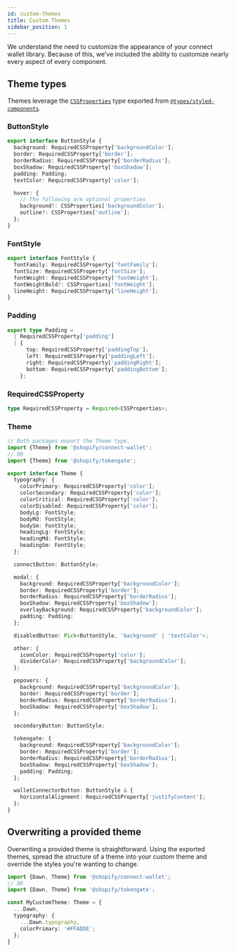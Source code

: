 ```yaml
---
id: custom-themes
title: Custom Themes
sidebar_position: 1
---
```


We understand the need to customize the appearance of your connect wallet library. Because of this, we've included the ability to customize nearly every aspect of every component.

## Theme types

Themes leverage the [`CSSProperties`](https://github.com/DefinitelyTyped/DefinitelyTyped/blob/master/types/styled-components/index.d.ts#L27) type exported from [`@types/styled-components`](https://www.npmjs.com/package/@types/styled-components).

### ButtonStyle

```typescript
export interface ButtonStyle {
  background: RequiredCSSProperty['backgroundColor'];
  border: RequiredCSSProperty['border'];
  borderRadius: RequiredCSSProperty['borderRadius'];
  boxShadow: RequiredCSSProperty['boxShadow'];
  padding: Padding;
  textColor: RequiredCSSProperty['color'];

  hover: {
    // The following are optional properties
    background?: CSSProperties['backgroundColor'];
    outline?: CSSProperties['outline'];
  };
}
```

### FontStyle

```typescript
export interface FontStyle {
  fontFamily: RequiredCSSProperty['fontFamily'];
  fontSize: RequiredCSSProperty['fontSize'];
  fontWeight: RequiredCSSProperty['fontWeight'];
  fontWeightBold?: CSSProperties['fontWeight'];
  lineHeight: RequiredCSSProperty['lineHeight'];
}
```

### Padding

```typescript
export type Padding =
  | RequiredCSSProperty['padding']
  | {
      top: RequiredCSSProperty['paddingTop'];
      left: RequiredCSSProperty['paddingLeft'];
      right: RequiredCSSProperty['paddingRight'];
      bottom: RequiredCSSProperty['paddingBottom'];
    };
```

### RequiredCSSProperty

```typescript
type RequiredCSSProperty = Required<CSSProperties>;
```

### Theme

```typescript
// Both packages export the Theme type.
import {Theme} from '@shopify/connect-wallet';
// OR
import {Theme} from '@shopify/tokengate';

export interface Theme {
  typography: {
    colorPrimary: RequiredCSSProperty['color'];
    colorSecondary: RequiredCSSProperty['color'];
    colorCritical: RequiredCSSProperty['color'];
    colorDisabled: RequiredCSSProperty['color'];
    bodyLg: FontStyle;
    bodyMd: FontStyle;
    bodySm: FontStyle;
    headingLg: FontStyle;
    headingMd: FontStyle;
    headingSm: FontStyle;
  };

  connectButton: ButtonStyle;

  modal: {
    background: RequiredCSSProperty['backgroundColor'];
    border: RequiredCSSProperty['border'];
    borderRadius: RequiredCSSProperty['borderRadius'];
    boxShadow: RequiredCSSProperty['boxShadow'];
    overlayBackground: RequiredCSSProperty['backgroundColor'];
    padding: Padding;
  };

  disabledButton: Pick<ButtonStyle, 'background' | 'textColor'>;

  other: {
    iconColor: RequiredCSSProperty['color'];
    dividerColor: RequiredCSSProperty['backgroundColor'];
  };

  popovers: {
    background: RequiredCSSProperty['backgroundColor'];
    border: RequiredCSSProperty['border'];
    borderRadius: RequiredCSSProperty['borderRadius'];
    boxShadow: RequiredCSSProperty['boxShadow'];
  };

  secondaryButton: ButtonStyle;

  tokengate: {
    background: RequiredCSSProperty['backgroundColor'];
    border: RequiredCSSProperty['border'];
    borderRadius: RequiredCSSProperty['borderRadius'];
    boxShadow: RequiredCSSProperty['boxShadow'];
    padding: Padding;
  };

  walletConnectorButton: ButtonStyle & {
    horizontalAlignment: RequiredCSSProperty['justifyContent'];
  };
}
```

## Overwriting a provided theme

Overwriting a provided theme is straightforward. Using the exported themes, spread the structure of a theme into your custom theme and override the styles you're wanting to change.

```typescript
import {Dawn, Theme} from '@shopify/connect-wallet';
// OR
import {Dawn, Theme} from '@shopify/tokengate';

const MyCustomTheme: Theme = {
  ...Dawn,
  typography: {
    ...Dawn.typography,
    colorPrimary: '#FFADDE';
  };
}
```
